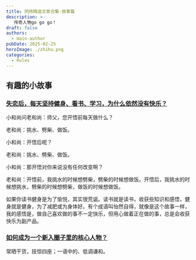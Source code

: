 ```yaml
---
title: 网络精选文章合集-故事篇
description: >-
   传奇人物go go go！
draft: false
authors:
  - main-author
pubDate: 2025-02-25
heroImage: ./zhihu.png
categories:
  - Rules
---
```


## 有趣的小故事

### [失恋后，每天坚持健身、看书、学习，为什么依然没有快乐？](https://www.zhihu.com/question/36013400)

小和尚问老和尚：师父，您开悟前每天做什么？

老和尚：挑水、劈柴、做饭。

小和尚：开悟后呢？

老和尚：挑水、劈柴、做饭。

小和尚：那开悟对你来说没有任何改变啊？

老和尚：开悟前，我挑水的时候想劈柴，劈柴的时候想做饭。开悟后，我挑水的时候想挑水，劈柴的时候想劈柴，做饭的时候想做饭。

如果你读书健身是为了愉悦，其实很荒诞。读书就是读书，收获些知识和感悟，健身就是健身，为了减肥或为身体好。有个成语叫怡然自得，就像是这个故事一样，我的感悟是，做自己喜欢做的事不一定快乐，但用心做着正在做的事，总是会收获快乐为副产品。

### [如何成为一个新入圈子里的核心人物？](https://www.zhihu.com/question/22899352/answer/24073095)

常晒干货，技惊四座；一语中的、低调谦和。